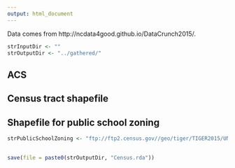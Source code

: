 ```yaml
---
output: html_document
---
```


Data comes from http://ncdata4good.github.io/DataCrunch2015/.

```r
strInputDir <- ""
strOutputDir <- "../gathered/"
```


## ACS

## Census tract shapefile

## Shapefile for public school zoning

```r
strPublicSchoolZoning <- "ftp://ftp2.census.gov//geo/tiger/TIGER2015/UNSD/tl_2015_37_unsd.zip"
```


## 

```r
save(file = paste0(strOutputDir, "Census.rda"))
```
